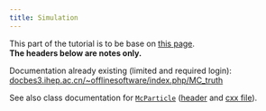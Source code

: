 ```yaml
---
title: Simulation
---
```


:::{.callout-warning title="Work-in-progress"}
This part of the tutorial is to be base on [this page](https://docbes3.ihep.ac.cn/~offlinesoftware/index.php/Simulation).<br>
**The headers below are notes only.**
:::

Documentation already existing (limited and required login): <br>
[docbes3.ihep.ac.cn/~offlinesoftware/index.php/MC_truth](https://docbes3.ihep.ac.cn/~offlinesoftware/index.php/MC_truth)

See also class documentation for [`McParticle`](https://bes3.to.infn.it/Boss/7.0.2/html/classEvent_1_1McParticle.html) ([header](htt ps://bes3.to.infn.it/Boss/7.0.2/html/McParticle_8h.html) and [cxx file](https://bes3.to.infn.it/Boss/7.0.2/html/McParticle_8cxx-source.html)).
